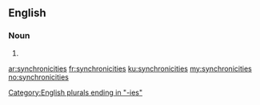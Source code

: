 ==English==

===Noun===
{{head|en|plural}}

# {{plural of|synchronicity|lang=en|nocat=1}}

[[Category:English plurals ending in "-ies"]]

[[ar:synchronicities]]
[[fr:synchronicities]]
[[ku:synchronicities]]
[[my:synchronicities]]
[[no:synchronicities]]